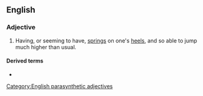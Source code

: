==English==

===Adjective===
{{en-adj|-|head=[[spring]]-[[heeled]]}}

# Having, or seeming to have, [[spring]]s on one's [[heel]]s, and so able to jump much higher than usual.

====Derived terms====
* {{l|en|spring-heeled Jack}}

[[Category:English parasynthetic adjectives]]
